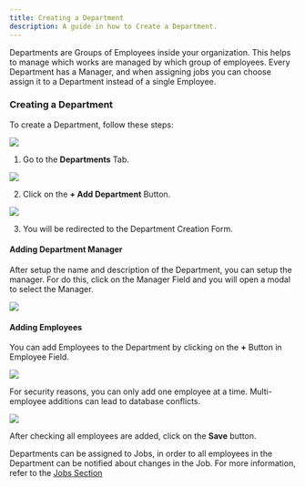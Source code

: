 ```yaml
---
title: Creating a Department
description: A guide in how to Create a Department.
---
```



Departments are Groups of Employees inside your organization. This helps to manage which works are managed by which group of employees. Every Department has a Manager, and when assigning jobs you can choose assign it to a Department instead of a single Employee.

### Creating a Department

To create a Department, follow these steps:

![](/department/dpts-1.webp)

1. Go to the **Departments** Tab.

![](/department/dpts-2.webp)

2. Click on the **+ Add Department** Button.

![](/department/dpts-3.webp)

3. You will be redirected to the Department Creation Form.

#### Adding Department Manager

After setup the name and description of the Department, you can setup the manager. For do this, click on the Manager Field and you will open a modal to select the Manager.

![](/department/dpts-6.webp)

#### Adding Employees

You can add Employees to the Department by clicking on the **+** Button in Employee Field.

![](/department/dpts-4.webp)

<Aside type="caution">
    For security reasons, you can only add one employee at a time. Multi-employee additions can lead to database conflicts.
</Aside>

![](/department/dpts-5.webp)

After checking all employees are added, click on the **Save** button.

<Aside type="note">
    Departments can be assigned to Jobs, in order to all employees in the Department can be notified about changes in the Job. For more information, refer to the <a href="/en/jobs/01--creating-a-job/">Jobs Section</a>
</Aside>